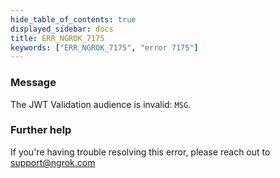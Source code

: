 ```yaml
---
hide_table_of_contents: true
displayed_sidebar: docs
title: ERR_NGROK_7175
keywords: ["ERR_NGROK_7175", "error 7175"]
---
```


### Message

The JWT Validation audience is invalid: `MSG`.

### Further help

If you're having trouble resolving this error, please reach out to [support@ngrok.com](mailto:support@ngrok.com?subject=Help%20with%20ERR_NGROK_7175)

